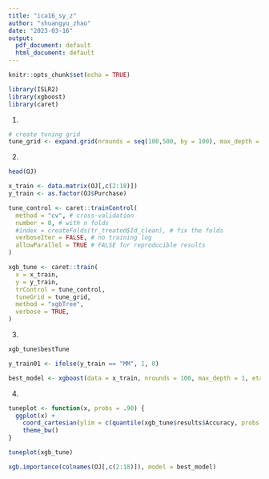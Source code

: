 ```yaml
---
title: "ica16_sy_z"
author: "shuangyu_zhao"
date: "2023-03-16"
output:
  pdf_document: default
  html_document: default
---
```


```r
knitr::opts_chunk$set(echo = TRUE)
```

```r
library(ISLR2)
library(xgboost)
library(caret)
```

1.
```r
# create tuning grid
tune_grid <- expand.grid(nrounds = seq(100,500, by = 100), max_depth = 1:4, eta = seq(.01, .4, by = 0.01), gamma=0, colsample_bytree=1, min_child_weight=1, subsample=1)

```

2.
```r
head(OJ)
```

```r
x_train <- data.matrix(OJ[,c(2:18)])
y_train <- as.factor(OJ$Purchase)

```
```r
tune_control <- caret::trainControl(
  method = "cv", # cross-validation
  number = 8, # with n folds 
  #index = createFolds(tr_treated$Id_clean), # fix the folds
  verboseIter = FALSE, # no training log
  allowParallel = TRUE # FALSE for reproducible results 
)

xgb_tune <- caret::train(
  x = x_train,
  y = y_train,
  trControl = tune_control,
  tuneGrid = tune_grid,
  method = "xgbTree",
  verbose = TRUE,
)
```


3.
```r
xgb_tune$bestTune
```
```r
y_train01 <- ifelse(y_train == "MM", 1, 0)
```

```r
best_model <- xgboost(data = x_train, nrounds = 100, max_depth = 1, eta = 0.11, label = y_train01, objective = "binary:logistic")
```

4.
```r
tuneplot <- function(x, probs = .90) {
  ggplot(x) +
    coord_cartesian(ylim = c(quantile(xgb_tune$results$Accuracy, probs = probs), min(xgb_tune$results$Accuracy))) +
    theme_bw()
}

tuneplot(xgb_tune)
```
```r
xgb.importance(colnames(OJ[,c(2:18)]), model = best_model)
```








































